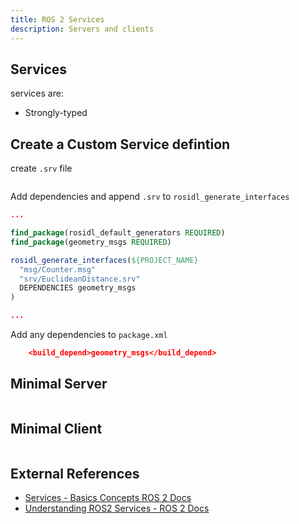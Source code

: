 ```yaml
---
title: ROS 2 Services
description: Servers and clients
---
```


## Services

services are:
- Strongly-typed

## Create a Custom Service defintion

create `.srv` file


```python filename="EuclideanDistance.srv" remoteURL="https://raw.githubusercontent.com/harleylara/ros2-intro/master/demo_interfaces/srv/EuclideanDistance.srv"
```

Add dependencies and append `.srv` to `rosidl_generate_interfaces`

```cmake
...

find_package(rosidl_default_generators REQUIRED)
find_package(geometry_msgs REQUIRED)

rosidl_generate_interfaces(${PROJECT_NAME}
  "msg/Counter.msg"
  "srv/EuclideanDistance.srv"
  DEPENDENCIES geometry_msgs
)

...
```

Add any dependencies to `package.xml`

```cmake
    <build_depend>geometry_msgs</build_depend>
```

## Minimal Server

```python filename="server.py" remoteURL="https://raw.githubusercontent.com/harleylara/ros2-intro/master/python_basics/python_basics/services/server.py"
```

## Minimal Client

```python filename="client.py" remoteURL="https://raw.githubusercontent.com/harleylara/ros2-intro/master/python_basics/python_basics/services/client.py"
```

## External References

- [Services - Basics Concepts ROS 2 Docs](https://docs.ros.org/en/humble/Concepts/Basic/About-Services.html)
- [Understanding ROS2 Services - ROS 2 Docs](https://docs.ros.org/en/humble/Tutorials/Beginner-CLI-Tools/Understanding-ROS2-Services/Understanding-ROS2-Services.html)
